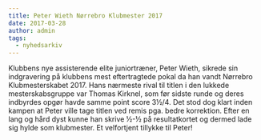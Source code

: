 ```yaml
---
title: Peter Wieth Nørrebro Klubmester 2017
date: 2017-03-28
author: admin
tags:
  - nyhedsarkiv
---
```


Klubbens nye assisterende elite juniortræner, Peter Wieth, sikrede sin indgravering på klubbens mest eftertragtede pokal da han vandt Nørrebro Klubmesterskabet 2017. Hans nærmeste rival til titlen i den lukkede mesterskabsgruppe var Thomas Kirknel, som før sidste runde og deres indbyrdes opgør havde samme point score 3½/4. Det stod dog klart inden kampen at Peter ville tage titlen ved remis pga. bedre korrektion. Efter en lang og hård dyst kunne han skrive ½-½ på resultatkortet og dermed lade sig hylde som klubmester. Et velfortjent tillykke til Peter!
